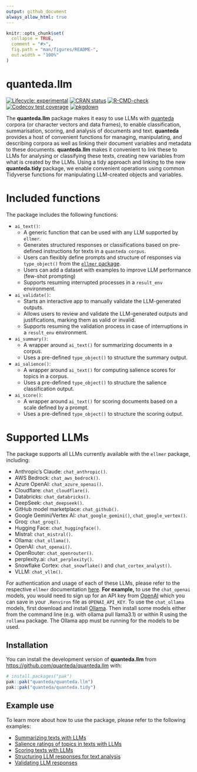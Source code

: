 ```yaml
---
output: github_document
always_allow_html: true
---
```


<!-- README.md is generated from README.Rmd. Please edit that file -->

```r
knitr::opts_chunk$set(
  collapse = TRUE,
  comment = "#>",
  fig.path = "man/figures/README-",
  out.width = "100%"
)
```

# quanteda.llm

<!-- badges: start -->
[![Lifecycle: experimental](https://img.shields.io/badge/lifecycle-experimental-orange.svg)](https://lifecycle.r-lib.org/articles/stages.html#experimental)
[![CRAN status](https://www.r-pkg.org/badges/version/quanteda.llm)](https://CRAN.R-project.org/package=quanteda.llm)
[![R-CMD-check](https://github.com/quanteda/quanteda.llm/actions/workflows/R-CMD-check.yaml/badge.svg)](https://github.com/quanteda/quanteda.llm/actions/workflows/R-CMD-check.yaml)
[![Codecov test coverage](https://codecov.io/gh/quanteda/quanteda.llm/graph/badge.svg)](https://app.codecov.io/gh/quanteda/quanteda.llm)
[![pkgdown](https://img.shields.io/badge/pkgdown-site-blue)](https://quanteda.github.io/quanteda.llm/)
<!-- badges: end -->

The **quanteda.llm** package makes it easy to use LLMs with [quanteda](https://quanteda.io/) corpora (or character vectors and data frames), to enable classification, summarisation, scoring, and analysis of documents and text. **quanteda** provides a host of convenient functions for managing, manipulating, and describing corpora as well as linking their document variables and metadata to these documents.  **quanteda.llm** makes it convenient to link these to LLMs for analysing or classifying these texts, creating new variables from what is created by the LLMs. Using a tidy approach and linking to the new **quanteda.tidy** package, we enable convenient operations using common Tidyverse functions for manipulating LLM-created objects and variables.



# Included functions

The package includes the following functions:

- `ai_text()`: 
  - A generic function that can be used with any LLM supported by
`ellmer`.
  - Generates structured responses or classifications based on pre-defined instructions
for texts in a `quanteda corpus`. 
  - Users can flexibly define prompts and structure of responses via 
  `type_object()` from the [`ellmer` package](https://ellmer.tidyverse.org/articles/structured-data.html).
  - Users can add a dataset with examples to improve LLM performance (few-shot prompting)
  - Supports resuming interrupted processes in a `result_env` environment.
  
- `ai_validate()`: 
  - Starts an interactive app to manually validate the
  LLM-generated outputs.
  - Allows users to review and validate the LLM-generated outputs and justifications, marking them as valid or invalid.
  - Supports resuming the validation process in case of interruptions in a `result_env` environment.
  
- `ai_summary()`:
  - A wrapper around `ai_text()` for summarizing documents in a corpus.
  - Uses a pre-defined `type_object()` to structure the summary output.
  
- `ai_salience()`:
  - A wrapper around `ai_text()` for computing salience scores for topics in a corpus.
  - Uses a pre-defined `type_object()` to structure the salience classification output.
  
- `ai_score()`:
  - A wrapper around `ai_text()` for scoring documents based on a scale defined by a prompt.
  - Uses a pre-defined `type_object()` to structure the scoring output.

# Supported LLMs

The package supports all LLMs currently available with the `ellmer`
package, including:

- Anthropic’s Claude: `chat_anthropic()`.
- AWS Bedrock: `chat_aws_bedrock()`.
- Azure OpenAI: `chat_azure_openai()`.
- Cloudflare: `chat_cloudflare()`.
- Databricks: `chat_databricks()`.
- DeepSeek: `chat_deepseek()`.
- GitHub model marketplace: `chat_github()`.
- Google Gemini/Vertex AI: `chat_google_gemini()`,
  `chat_google_vertex()`.
- Groq: `chat_groq()`.
- Hugging Face: `chat_huggingface()`.
- Mistral: `chat_mistral()`.
- Ollama: `chat_ollama()`.
- OpenAI: `chat_openai()`.
- OpenRouter: `chat_openrouter()`.
- perplexity.ai: `chat_perplexity()`.
- Snowflake Cortex: `chat_snowflake()` and `chat_cortex_analyst()`.
- VLLM: `chat_vllm()`.

For authentication and usage of each of these LLMs, please refer to the
respective `ellmer` documentation
[here](https://ellmer.tidyverse.org/reference/index.html). **For
example,** to use the `chat_openai` models, you would need to sign up for an
API key from [OpenAI](https://platform.openai.com/playground/prompts) which you can save in your `.Renviron` file as
`OPENAI_API_KEY`. To use the `chat_ollama` models, first download and install
[Ollama](https://ollama.com/). Then install some models either from the
command line (e.g. with ollama pull llama3.1) or within R using the
`rollama` package. The Ollama app must be running for the models to be
used. 

## Installation

You can install the development version of **quanteda.llm** from
<https://github.com/quanteda/quanteda.llm> with:

```r
# install.packages("pak")
pak::pak("quanteda/quanteda.llm")
pak::pak("quanteda/quanteda.tidy")
```

## Example use

To learn more about how to use the package, please refer to the following examples:

- [Summarizing texts with LLMs](https://quanteda.github.io/quanteda.llm/articles/pkgdown/examples/summarizing.html)
- [Salience ratings of topics in texts with LLMs](https://quanteda.github.io/quanteda.llm/articles/pkgdown/examples/salience.html)
- [Scoring texts with LLMs](https://quanteda.github.io/quanteda.llm/articles/pkgdown/examples/scoring.html)
- [Structuring LLM responses for text analysis](https://quanteda.github.io/quanteda.llm/articles/pkgdown/examples/structuring.html)
- [Validating LLM responses](https://quanteda.github.io/quanteda.llm/articles/pkgdown/examples/validating.html)



